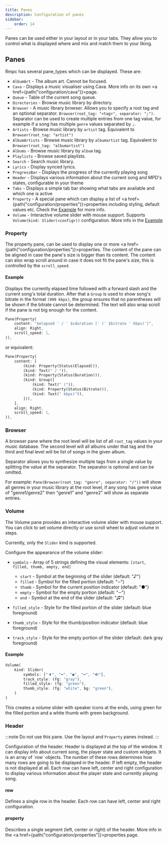 ```yaml
---
title: Panes
description: Configuration of panes
sidebar:
    order: 14
---
```



Panes can be used either in your layout or in your tabs. They allow you to control what is displayed
where and mix and match them to your liking.

## Panes

Rmpc has several pane_types which can be displayed. These are:

- `AlbumArt` - The album art. Cannot be focused.
- `Cava` - Displays a music visualiser using Cava. More info on its own <a href={path("configuration/cava")}>page</a>.
- `Queue` - Table of the current song queue.
- `Directories` - Browse music library by directory.
- `Browser` - A music library browser. Allows you to specify a root tag and an optional separator. `Browser(root_tag: "<tag>", separator: ";")`.
  Separator can be used to create multiple entries from one tag value, for example if a song has multiple `genre` values separated by `;`.
- `Artists` - Browse music library by `artist` tag. Equivalent to `Browser(root_tag: "artist")`
- `AlbumArtists` - Browse music library by `albumartist` tag. Equivalent to `Browser(root_tag: "albumartist")`
- `Albums` - Browse music library by `album` tag.
- `Playlists` - Browse saved playlists.
- `Search` - Search music library.
- `Lyrics` - Display synced lyrics.
- `ProgressBar` - Displays the progress of the currently playing song
- `Header` - Displays various information about the current song and MPD's states, configurable in your theme
- `Tabs` - Displays a simple tab bar showing what tabs are available and which one is active
- `Property` - A special pane which can display a list of <a href={path("configuration/properties")}>properties</a>
  including styling, default values etc. Check the [Example](#property) for more info.
- `Volume` - Interactive volume slider with mouse support. Supports `Volume(kind: Slider(<config>))` configuration. More info in the [Example](#volume)

### Property

<ConfigValue
    name="Property"
    customText="Pane(Property(content: <property[]>, align: <Left | Right | Center>, scroll_speed: <number>))"
/>

The property pane, can be used to display one or more <a href={path("configuration/properties")}>properties</a>.
The content of the pane can be aligned in case the pane's size is bigger than its content. The content
can also wrap scroll around in case it does not fit the pane's size, this is controlled by the
`scroll_speed`.

#### Example

Displays the currently elapsed time followed with a forward slash and the current song's total
duration. After that a `Group` is used to show song's bitrate in the format `(999 kbps)`, the group
ensures that no parentheses will be shown if the bitrate cannot be determined.
The text will also wrap scroll if the pane is not big enough for the content.

```rust
Pane(Property(
    content: "$elapsed ' / ' $cduration [' (' $bitrate ' kbps)']",
    align: Right,
    scroll_speed: 1,
)),
```

or equivalent:

```rust
Pane(Property(
    content: [
        (kind: Property(Status(Elapsed))),
        (kind: Text(" / ")),
        (kind: Property(Status(Duration))),
        (kind: Group([
            (kind: Text(" (")),
            (kind: Property(Status(Bitrate))),
            (kind: Text(" kbps)")),
        ])),
    ],
    align: Right,
    scroll_speed: 1,
)),
```

### Browser

<ConfigValue name="Browser" customText="Pane(Browser(root_tag: <string>, separator: <string | None>))" />

A browser pane where the root level will be list of all `root_tag` values in your music database.
The second level will all albums under that tag and the third and final level will be list of songs
in the given album.

Separator allows you to synthesize multiple tags from a single value by splitting the value at the
separator. The separator is optional and can be omitted.

For example: `Pane(Browser(root_tag: "genre", separator: "/"))` will show all genres in your music
library at the root level, if any song has genre value of "genre1/genre2" then "genre1" and "genre2"
will show as separate entries.

### Volume

<ConfigValue name="Volume" customText="Pane(Volume(kind: Slider(<config>)))" />

The Volume pane provides an interactive volume slider with mouse support. You can click to set volume directly or use scroll wheel to adjust volume in steps.

Currently, only the `Slider` kind is supported.

<ConfigValue
    name="kind"
    customText="Slider(symbols: <symbols[]>, track_style: <style>, filled_style: <style>, thumb_style: <style>)"
/>

Configure the appearance of the volume slider:

- `symbols` - Array of 5 strings defining the visual elements: `[start, filled, thumb, empty, end]`
    - `start` - Symbol at the beginning of the slider (default: "♪")
    - `filled` - Symbol for the filled portion (default: "─")
    - `thumb` - Symbol for the current position indicator (default: "●")
    - `empty` - Symbol for the empty portion (default: "─")
    - `end` - Symbol at the end of the slider (default: "♫")

- `filled_style` - Style for the filled portion of the slider (default: blue foreground)
- `thumb_style` - Style for the thumb/position indicator (default: blue foreground)
- `track_style` - Style for the empty portion of the slider (default: dark gray foreground)

#### Example

```rust
Volume(
    kind: Slider(
        symbols: ["🔈", "━", "●", "━", "🔊"],
        track_style: (fg: "gray"),
        filled_style: (fg: "green"),
        thumb_style: (fg: "white", bg: "green"),
    )
)
```

This creates a volume slider with speaker icons at the ends, using green for the filled portion and a white thumb with green background.

### Header

:::note
Do not use this pane. Use the layout and `Property` panes instead.
:::

<ConfigValue name="header" type="other" customText="<row[]>" link="#row" />
Configuration of the header. Header is displayed at the top of the window. It can display info about current song, the
player state and custom widgets. It is an array of `row` objects. The number of these rows determines how many rows are
going to be displayed in the header. If left empty, the header is not displayed at all. Each row can have left, center
and right configuration to display various information about the player state and currently playing song.

#### row

<ConfigValue type="other" customText="(left: <property>, center: <property>, right: <property>)" />
Defines a single row in the header. Each row can have left, center and right configuration.

#### property

Describes a single segment (left, center or right) of the header. More info in
the <a href={path("configuration/properties")}>properties</a> page.

